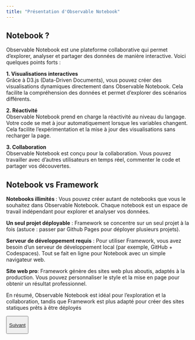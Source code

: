 ```yaml
---
title: "Présentation d'Observable Notebook"
---
```


## Notebook ?

Observable Notebook est une plateforme collaborative qui permet d’explorer, analyser et partager des données de manière interactive. Voici quelques points forts :

**1. Visualisations interactives**     
Grâce à D3.js (Data-Driven Documents), vous pouvez créer des visualisations dynamiques directement dans Observable Notebook. Cela facilite la compréhension des données et permet d’explorer des scénarios différents.

**2. Réactivité**     
Observable Notebook prend en charge la réactivité au niveau du langage. Votre code se met à jour automatiquement lorsque les variables changent. Cela facilite l’expérimentation et la mise à jour des visualisations sans recharger la page.

**3. Collaboration**    
Observable Notebook est conçu pour la collaboration. Vous pouvez travailler avec d’autres utilisateurs en temps réel, commenter le code et partager vos découvertes.


## Notebook vs Framework

**Notebooks illimités **: Vous pouvez créer autant de notebooks que vous le souhaitez dans Observable Notebook. Chaque notebook est un espace de travail indépendant pour explorer et analyser vos données.

**Un seul projet déployable** : Framework se concentre sur un seul projet à la fois (astuce : passer par Github Pages pour déployer plusieurs projets).    

**Serveur de développement requis** : Pour utiliser Framework, vous avez besoin d’un serveur de développement local (par exemple, GitHub + Codespaces). Tout se fait en ligne pour Notebook avec un simple navigateur web.

**Site web pro**: Framework génère des sites web plus aboutis, adaptés à la production. Vous pouvez personnaliser le style et la mise en page pour obtenir un résultat professionnel.

En résumé, Observable Notebook est idéal pour l’exploration et la collaboration, tandis que Framework est plus adapté pour créer des sites statiques prêts à être déployés   

<button type="button" class="btn btn-primary btn-lg">

<a href="creee_premier_notebook.qmd">Suivant</a>

</button>
